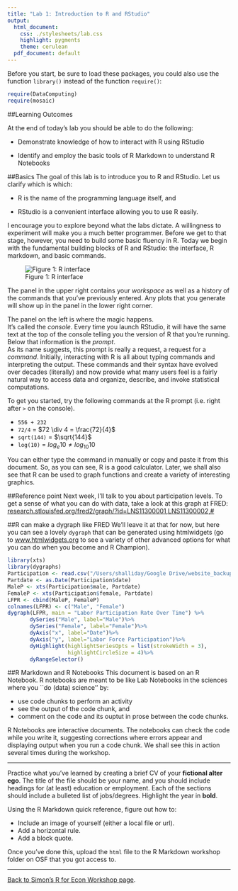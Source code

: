 ```yaml
---
title: "Lab 1: Introduction to R and RStudio"
output:
  html_document:
    css: ./stylesheets/lab.css
    highlight: pygments
    theme: cerulean
  pdf_document: default
---
```


Before you start, be sure to load these packages, you could also use the function `library()` instead of the function `require()`:
```r
require(DataComputing)
require(mosaic)
```

##Learning Outcomes

At the end of today's lab you should be able to do the following: 

- Demonstrate knowledge of how to interact with R using RStudio

- Identify and employ the basic tools of R Markdown to understand R Notebooks


##Basics
The goal of this lab is to introduce you to R and RStudio. 
Let us clarify which is which:

- R is the name of the programming language itself, and

- RStudio is a convenient interface allowing you to use R easily.

I encourage you to explore beyond what the labs dictate. 
A willingness to experiment will make you a much better programmer. 
Before we get to that stage, however, you need to build some basic fluency in R. 
Today we begin with the fundamental building blocks of R and RStudio: the interface, R markdown, and basic commands.

![Figure 1: R interface](more/rInterface2015.png)

The panel in the upper right contains your *workspace* as well as a history of the commands that you've previously entered. 
Any plots that you generate will show up in the panel in the lower right corner.

The panel on the left is where the magic happens.  
It's called the *console*. 
Every time you launch RStudio, it will have the same text at the top of the 
console telling you the version of R that you're running.  
Below that information is the *prompt*.  
As its name suggests, this prompt is really a request, a 
request for a *command*. 
Initially, interacting with R is all about typing commands
and interpreting the output. 
These commands and their syntax have evolved over
decades (literally) and now provide what many users feel is a fairly natural way
to access data and organize, describe, and invoke statistical computations.

To get you started, try the following commands at the R prompt (i.e. right after `>` on the console).  

- `556 + 232`
- `72/4` = $72 \div 4 = \frac{72}{4}$
- `sqrt(144)` = $\sqrt{144}$
- `log(10)` = $log_e 10 \neq log_{10}10$

You can either type the command in manually or copy and paste it from this document. 
So, as you can see, R is a good calculator. 
Later, we shall also see that R can be used to graph functions and create a variety of interesting graphics. 

##Reference point
Next week, I'll talk to you about participation levels. To get a sense of what you can do with data, take a look at this graph at FRED: 
[research.stlouisfed.org/fred2/graph/?id=LNS11300001,LNS11300002,#](https://research.stlouisfed.org/fred2/graph/?id=LNS11300001,LNS11300002,#) 

##R can make a dygraph like FRED
We'll leave it at that for now, but here you can see a lovely `dygraph` that can be generated using htmlwidgets (go to
[www.htmlwidgets.org](http://www.htmlwidgets.org/) to see a variety of other advanced options for what you can do when you become and R Champion). 

```r
library(xts)
library(dygraphs)
Participation <- read.csv("/Users/shalliday/Google Drive/website_backup/eco254/fall_2015/Labs/Lab2/more/labor_force_participation.csv")
Partdate <- as.Date(Participation$date)
MaleP <- xts(Participation$male, Partdate)
FemaleP <- xts(Participation$female, Partdate)
LFPR <- cbind(MaleP, FemaleP)
colnames(LFPR) <- c("Male", "Female")
dygraph(LFPR, main = "Labor Participation Rate Over Time") %>%
       dySeries("Male", label="Male")%>%
       dySeries("Female", label="Female")%>%
       dyAxis("x", label="Date")%>%
       dyAxis("y", label="Labor Force Participation")%>%
       dyHighlight(highlightSeriesOpts = list(strokeWidth = 3), 
                   highlightCircleSize = 4)%>%
       dyRangeSelector()
```



##R Markdown and R Notebooks
This document is based on an R Notebook. 
R notebooks are meant to be like Lab Notebooks in the sciences where you ``do (data) science'' by: 

- use code chunks to perform an activity
- see the output of the code chunk, and 
- comment on the code and its ouptut in prose between the code chunks. 

R Notebooks are interactive documents. 
The notebooks can check the code while you write it, suggesting corrections where errors appear and displaying output when you run a code chunk. 
We shall see this in action several times during the workshop. 


* * * 
Practice what you've learned by creating a brief CV of your **fictional alter ego**. 
The title of the file should be your name, and you should include headings for (at least) education or employment. 
Each of the sections should include a bulleted list of jobs/degrees. 
Highlight the year in **bold**.

Using the R Markdown quick reference, figure out how to:

- Include an image of yourself (either a local file or url).
- Add a horizontal rule.
- Add a block quote.

Once you've done this, upload the `html` file to the R Markdown workshop folder on OSF that you got access to.

* * * 

[Back to Simon's R for Econ Workshop page](./index.html). 


